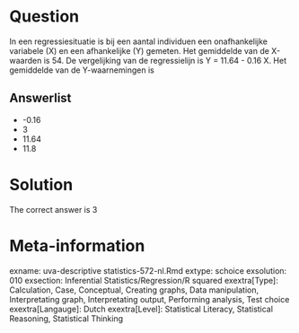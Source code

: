 Question
========

In een regressiesituatie is bij een aantal individuen een onafhankelijke variabele (X) en een afhankelijke (Y) gemeten.
Het gemiddelde van de X-waarden is 54.
De vergelijking van de regressielijn is
Y = 11.64 - 0.16 X.
Het gemiddelde van de Y-waarnemingen is

Answerlist
----------
* -0.16
* 3
* 11.64
* 11.8

Solution
========

The correct answer is  3

Meta-information
================
exname: uva-descriptive statistics-572-nl.Rmd
extype: schoice
exsolution: 010
exsection: Inferential Statistics/Regression/R squared
exextra[Type]: Calculation, Case, Conceptual, Creating graphs, Data manipulation, Interpretating graph, Interpretating output, Performing analysis, Test choice
exextra[Langauge]: Dutch
exextra[Level]: Statistical Literacy, Statistical Reasoning, Statistical Thinking
